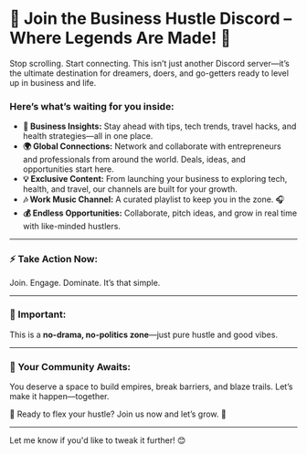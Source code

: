 
# 🚀 Join the Business Hustle Discord – Where Legends Are Made! 🚀

Stop scrolling. Start connecting. This isn’t just another Discord server—it’s the ultimate destination for dreamers, doers, and go-getters ready to level up in business and life.

### Here’s what’s waiting for you inside:

- **💼 Business Insights:** Stay ahead with tips, tech trends, travel hacks, and health strategies—all in one place.  
- **🌍 Global Connections:** Network and collaborate with entrepreneurs and professionals from around the world. Deals, ideas, and opportunities start here.  
- **💡 Exclusive Content:** From launching your business to exploring tech, health, and travel, our channels are built for your growth.  
- **🎶 Work Music Channel:** A curated playlist to keep you in the zone. 🎧  
- **💰 Endless Opportunities:** Collaborate, pitch ideas, and grow in real time with like-minded hustlers.  

---

### ⚡ Take Action Now:  
Join. Engage. Dominate. It’s that simple.  

---

### 🚨 Important:  
This is a **no-drama, no-politics zone**—just pure hustle and good vibes. 

---

### 🎯 Your Community Awaits:  
You deserve a space to build empires, break barriers, and blaze trails. Let’s make it happen—together.  

💪 Ready to flex your hustle? Join us now and let’s grow. 🚀  

---

Let me know if you'd like to tweak it further! 😊

